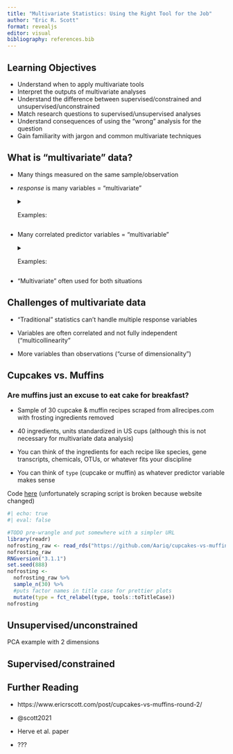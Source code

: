 ```yaml
---
title: "Multivariate Statistics: Using the Right Tool for the Job"
author: "Eric R. Scott"
format: revealjs
editor: visual
bibliography: references.bib
---
```


## Learning Objectives

::: nonincremental
-   Understand when to apply multivariate tools
-   Interpret the outputs of multivariate analyses
-   Understand the difference between supervised/constrained and unsupervised/unconstrained
-   Match research questions to supervised/unsupervised analyses
-   Understand consequences of using the "wrong" analysis for the question
-   Gain familiarity with jargon and common multivariate techniques
:::

## What is "multivariate" data?

-   Many things measured on the same sample/observation

```{=html}
<!-- -->
```
-   *response* is many variables = "multivariate"

    <details>

    <summary>Examples:</summary>

    -   How is species composition impacted by burning?

    -   How are plant metabolites impacted by herbivory?

    -   How does treatment effect gene expression?

    </details>

-   Many correlated predictor variables = "multivariable"

    <details>

    <summary>Examples:</summary>

    -   How does species composition effect ecosystem productivity?

    -   How does plant metabolite blend effect herbivory?

    -   How does gene expression effect disease state?

    </details>

-   "Multivariate" often used for both situations

## Challenges of multivariate data

-   "Traditional" statistics can't handle multiple response variables

-   Variables are often correlated and not fully independent ("multicollinearity"

-   More variables than observations ("curse of dimensionality")

## Cupcakes vs. Muffins

### Are muffins just an excuse to eat cake for breakfast?

-   Sample of 30 cupcake & muffin recipes scraped from allrecipes.com with frosting ingredients removed

-   40 ingredients, units standardized in US cups (although this is not necessary for multivariate data analysis)

-   You can think of the ingredients for each recipe like species, gene transcripts, chemicals, OTUs, or whatever fits your discipline

-   You can think of `type` (cupcake or muffin) as whatever predictor variable makes sense

Code [here](https://github.com/Aariq/cupcakes-vs-muffins) (unfortunately scraping script is broken because website changed)

```r
#| echo: true
#| eval: false

#TODO pre-wrangle and put somewhere with a simpler URL
library(readr)
nofrosting_raw <- read_rds("https://github.com/Aariq/cupcakes-vs-muffins/raw/master/data/nofrosting_wide.rds")
nofrosting_raw
RNGversion("3.1.1")
set.seed(888)
nofrosting <-
  nofrosting_raw %>%
  sample_n(30) %>%  
  #puts factor names in title case for prettier plots
  mutate(type = fct_relabel(type, tools::toTitleCase))
nofrosting
```

## Unsupervised/unconstrained

PCA example with 2 dimensions

## Supervised/constrained

## Further Reading

-   https://www.ericrscott.com/post/cupcakes-vs-muffins-round-2/

-   @scott2021

-   Herve et al. paper

-   ???
